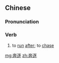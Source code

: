 ==Chinese==
{{zh-forms}}

===Pronunciation===
{{zh-pron
|m=bēnzhú
|c=ban1 zuk6
|cat=v
}}

===Verb===
{{zh-verb}}

# to [[run]] [[after]]; to [[chase]]

[[mg:奔逐]]
[[zh:奔逐]]